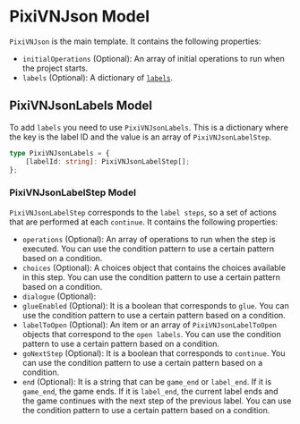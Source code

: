 # PixiVNJson Model

`PixiVNJson` is the main template. It contains the following properties:

* `initialOperations` (Optional): An array of initial <DynamicLink href="/json/PixiVNJsonOperation">operations</DynamicLink> to run when the project starts.
* `labels` (Optional): A dictionary of [`labels`](#pixivnjsonlabels-model).

## PixiVNJsonLabels Model

To add <DynamicLink href="/start/labels">`labels`</DynamicLink> you need to use `PixiVNJsonLabels`. This is a dictionary where the key is the label ID and the value is an array of <DynamicLink href="/json/PixiVNJsonLabelStep">`PixiVNJsonLabelStep`</DynamicLink>.

```ts
type PixiVNJsonLabels = {
    [labelId: string]: PixiVNJsonLabelStep[];
};
```

### PixiVNJsonLabelStep Model

`PixiVNJsonLabelStep` corresponds to the <DynamicLink href="/start/labels">`label steps`</DynamicLink>, so a set of actions that are performed at each <DynamicLink href="/start/labels-flow#continue">`continue`</DynamicLink>. It contains the following properties:

* `operations` (Optional): An array of <DynamicLink href="/json/PixiVNJsonOperation">operations</DynamicLink> to run when the step is executed. You can use the <DynamicLink href="/json/PixiVNJsonConditionalStatements">condition</DynamicLink> pattern to use a certain pattern based on a condition.
* `choices` (Optional): A <DynamicLink href="/json/PixiVNJsonChoices">choices</DynamicLink> object that contains the choices available in this step. You can use the <DynamicLink href="/json/PixiVNJsonConditionalStatements">condition</DynamicLink> pattern to use a certain pattern based on a condition.
* `dialogue` (Optional):
* `glueEnabled` (Optional): It is a boolean that corresponds to <DynamicLink href="/start/labels#dialogue-glue">`glue`</DynamicLink>. You can use the <DynamicLink href="/json/PixiVNJsonConditionalStatements">condition</DynamicLink> pattern to use a certain pattern based on a condition.
* `labelToOpen` (Optional): An item or an array of <DynamicLink href="/json/PixiVNJsonLabelToOpen">`PixiVNJsonLabelToOpen`</DynamicLink> objects that correspond to the <DynamicLink href="/start/labels-flow#run-a-label">`open labels`</DynamicLink>. You can use the <DynamicLink href="/json/PixiVNJsonConditionalStatements">condition</DynamicLink> pattern to use a certain pattern based on a condition.
* `goNextStep` (Optional): It is a boolean that corresponds to <DynamicLink href="/start/labels-flow#continue">`continue`</DynamicLink>. You can use the <DynamicLink href="/json/PixiVNJsonConditionalStatements">condition</DynamicLink> pattern to use a certain pattern based on a condition.
* `end` (Optional): It is a string that can be `game_end` or `label_end`. If it is `game_end`, the game ends. If it is `label_end`, the current label ends and the game continues with the next step of the previous label. You can use the <DynamicLink href="/json/PixiVNJsonConditionalStatements">condition</DynamicLink> pattern to use a certain pattern based on a condition.
